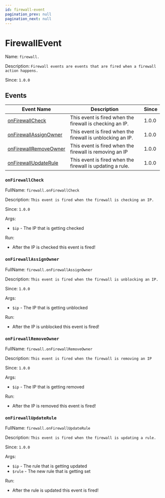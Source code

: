 ```yaml
---
id: firewall-event
pagination_prev: null
pagination_next: null
---
```


# FirewallEvent

Name: `firewall.`

Description: `Firewall events are events that are fired when a firewall action happens.`

Since: `1.0.0`

## Events

| Event Name                 | Description                                                            | Since |
|----------------------------|------------------------------------------------------------------------|-------|
| [onFirewallCheck][1]       | This event is fired when the firewall is checking an IP.         | 1.0.0 |
| [onFirewallAssignOwner][2] | This event is fired when the firewall is unblocking an IP.       | 1.0.0 |
| [onFirewallRemoveOwner][3] | This event is fired when the firewall is removing an IP      | 1.0.0 |
| [onFirewallUpdateRule][4]  | This event is fired when the firewall is updating a rule.      | 1.0.0 |

[1]: #onfirewallcheck
[2]: #onFirewallAssignOwner
[3]: #onfirewallremoveowner
[4]: #onfirewallupdaterule


### `onFirewallCheck`

FullName: `firewall.onFirewallCheck`

Description: `This event is fired when the firewall is checking an IP.`

Since: `1.0.0`

Args:
- `$ip` - The IP that is getting checked

Run:
- After the IP is checked this event is fired!


### `onFirewallAssignOwner`

FullName: `firewall.onFirewallAssignOwner`

Description: `This event is fired when the firewall is unblocking an IP.`

Since: `1.0.0`

Args:
- `$ip` - The IP that is getting unblocked

Run:
- After the IP is unblocked this event is fired!


### `onFirewallRemoveOwner`

FullName: `firewall.onFirewallRemoveOwner`

Description: `This event is fired when the firewall is removing an IP`

Since: `1.0.0`

Args:
- `$ip` - The IP that is getting removed

Run:
- After the IP is removed this event is fired!


### `onFirewallUpdateRule`

FullName: `firewall.onFirewallUpdateRule`

Description: `This event is fired when the firewall is updating a rule.`

Since: `1.0.0`

Args:
- `$ip` - The rule that is getting updated
- `$rule` - The new rule that is getting set

Run:
- After the rule is updated this event is fired!